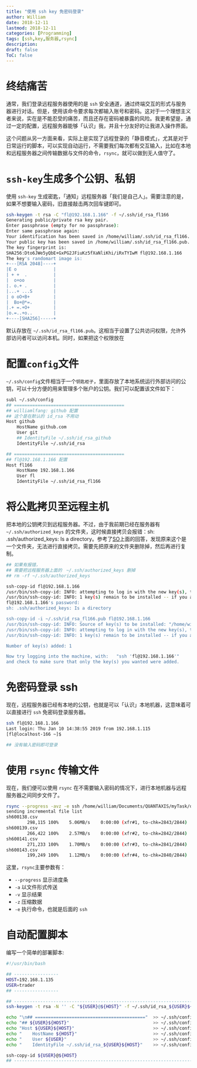 ```yaml
---
title: "使用 ssh key 免密码登录"
author: William
date: 2018-12-11
lastmod: 2018-12-11
categories: [Programming]
tags: [ssh,key,服务器,rsync]
description: 
draft: false
ToC: false
---
```


# 终结痛苦

通常，我们登录远程服务器使用的是 `ssh` 安全通道，通过终端交互的形式与服务器进行对话。但是，使用该命令要求每次都输入账号和密码。这对于一个理想主义者来说，实在是不能忍受的痛苦，而且还存在密码被暴露的风险。我更希望是，通过一定的配置，远程服务器能够「认识」我，并且十分友好的让我进入操作界面。

这个问题从另一方面来看，实际上是实现了远程登录的「静音模式」，尤其是对于日常运行的脚本，可以实现自动运行，不需要我们每次都有交互输入，比如在本地和远程服务器之间传输数据与文件的命令，`rsync`，就可以做到无人值守了。

# `ssh-key`生成多个公钥、私钥

使用 `ssh-key` 生成密匙，「通知」远程服务器「我们是自己人」。需要注意的是，如果不想要输入密码，旧直接敲击两次回车键即可。

```bash
ssh-keygen -t rsa -C "fl@192.168.1.166" -f ~/.ssh/id_rsa_fl166
Generating public/private rsa key pair.
Enter passphrase (empty for no passphrase): 
Enter same passphrase again: 
Your identification has been saved in /home/william/.ssh/id_rsa_fl166.
Your public key has been saved in /home/william/.ssh/id_rsa_fl166.pub.
The key fingerprint is:
SHA256:Dto6JWe5yQbE+GxPG2JFiuKz5fXaNliKhi/iRxTYIwM fl@192.168.1.166
The key's randomart image is:
+---[RSA 2048]----+
|E o              |
| + +  .          |
|  o+oo           |
|. o.+ .          |
|...+ ...S        |
| o oO+B+         |
|  Bo+@*=.        |
|.+ =.+O+         |
|o.=..+o..        |
+----[SHA256]-----+
```

默认存放在 `~/.ssh/id_rsa_fl166.pub`。这相当于设置了公共访问权限，允许外部访问者可以访问本机。同时，如果把这个权限放在

# 配置`config`文件

`~/.ssh/config`文件相当于一个`钥匙柜子`，里面存放了本地系统运行外部访问的公钥，可以十分方便的用来管理多个账户的公钥。我们可以配置该文件如下：

```bash
subl ~/.ssh/config
## ==========================================
## williamlfang: github 配置
## 这个是在默认的 id_rsa 不用动
Host github
    HostName github.com
    User git
    ## IdentityFile ~/.ssh/id_rsa_github
    IdentityFile ~/.ssh/id_rsa

## ==========================================
## fl@192.168.1.166 配置
Host fl166
    HostName 192.168.1.166
    User fl
    IdentityFile ~/.ssh/id_rsa_fl166
```



# 将公匙拷贝至远程主机

把本地的公钥拷贝到远程服务器。不过，由于我前期已经在服务器有 `~/.ssh/authorized_keys` 的文件夹，这时候直接拷贝会报错：sh: .ssh/authorized_keys: Is a directory。参考了[SO](https://askubuntu.com/questions/844156/sh-ssh-authorized-keys-is-a-directory)上面的回答，发现原来这个是一个文件夹，无法进行直接拷贝。需要先把原来的文件夹删除掉，然后再进行复制。

```bash
## 如果有报错，
## 需要把远程服务器上面的　~/.ssh/authorized_keys 删掉
## rm -rf ~/.ssh/authorized_keys

ssh-copy-id fl@192.168.1.166 
/usr/bin/ssh-copy-id: INFO: attempting to log in with the new key(s), to filter out any that are already installed
/usr/bin/ssh-copy-id: INFO: 1 key(s) remain to be installed -- if you are prompted now it is to install the new keys
fl@192.168.1.166's password: 
sh: .ssh/authorized_keys: Is a directory

ssh-copy-id -i ~/.ssh/id_rsa_fl166.pub fl@192.168.1.166
/usr/bin/ssh-copy-id: INFO: Source of key(s) to be installed: "/home/william/.ssh/id_rsa_fl166.pub"
/usr/bin/ssh-copy-id: INFO: attempting to log in with the new key(s), to filter out any that are already installed
/usr/bin/ssh-copy-id: INFO: 1 key(s) remain to be installed -- if you are prompted now it is to install the new keys

Number of key(s) added: 1

Now try logging into the machine, with:   "ssh 'fl@192.168.1.166'"
and check to make sure that only the key(s) you wanted were added.
```

# 免密码登录 ssh

现在，远程服务器已经有本地的公钥，也就是可以「认识」本地机器，这意味着可以直接进行 `ssh` 免密码登录服务器。

```bash
ssh fl@192.168.1.166  
Last login: Thu Jan 10 14:38:55 2019 from 192.168.1.115
[fl@localhost-166 ~]$ 

## 没有输入密码即可登录
```

# 使用 `rsync` 传输文件

现在，我们便可以使用 `rsync` 在不需要输入密码的情况下，进行本地机器与远程服务器之间同步文件了。

```bash
rsync --progress -avz -e ssh /home/william/Documents/QUANTAXIS/myTask/data/daily/* fl@192.168.1.166:/home/fl/myData/data/ChinaStocks/Bar/FromTDX
sending incremental file list
sh600138.csv
        298,115 100%    5.06MB/s    0:00:00 (xfr#1, to-chk=2843/2844)
sh600139.csv
        266,422 100%    2.57MB/s    0:00:00 (xfr#2, to-chk=2842/2844)
sh600141.csv
        271,233 100%    1.70MB/s    0:00:00 (xfr#3, to-chk=2841/2844)
sh600143.csv
        199,249 100%    1.12MB/s    0:00:00 (xfr#4, to-chk=2840/2844)

```

这里，`rsync`主要参数有：

- `--progress` 显示进度条
- `-a` 以文件形式传送
- `-v` 显示结果
- `-z` 压缩数据
- `-e` 执行命令，也就是后面的 `ssh`

# 自动配置脚本

编写一个简单的部署脚本:

```sh
#!/usr/bin/bash

## -----------------
HOST=192.168.1.135
USER=trader
## -----------------

## -----------------------------------------------------------------------------
ssh-keygen -t rsa -N '' -C "${USER}@${HOST}" -f ~/.ssh/id_rsa_${USER}${HOST}

echo "\n## =========================================="  >> ~/.ssh/config
echo "## ${USER}${HOST}"                                >> ~/.ssh/config
echo "Host ${USER}${HOST}"                              >> ~/.ssh/config
echo "    HostName ${HOST}"                             >> ~/.ssh/config
echo "    User ${USER}"                                 >> ~/.ssh/config
echo "    IdentityFile ~/.ssh/id_rsa_${USER}${HOST}"    >> ~/.ssh/config

ssh-copy-id ${USER}@${HOST}
## -----------------------------------------------------------------------------
```
